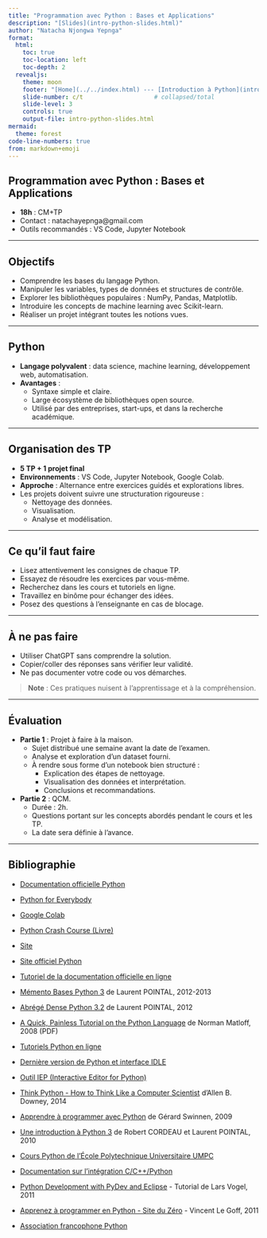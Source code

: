```yaml
---
title: "Programmation avec Python : Bases et Applications"
description: "[Slides](intro-python-slides.html)"
author: "Natacha Njongwa Yepnga"
format: 
  html:
    toc: true
    toc-location: left
    toc-depth: 2
  revealjs:
    theme: moon
    footer: "[Home](../../index.html) --- [Introduction à Python](intro-python.html)"
    slide-number: c/t                    # collapsed/total
    slide-level: 3
    controls: true
    output-file: intro-python-slides.html
mermaid:
  theme: forest
code-line-numbers: true
from: markdown+emoji
---
```


## Programmation avec Python : Bases et Applications

- **18h** : CM+TP
- Contact : natachayepnga@gmail.com
- Outils recommandés : VS Code, Jupyter Notebook

---

## Objectifs

- Comprendre les bases du langage Python.
- Manipuler les variables, types de données et structures de contrôle.
- Explorer les bibliothèques populaires : NumPy, Pandas, Matplotlib.
- Introduire les concepts de machine learning avec Scikit-learn.
- Réaliser un projet intégrant toutes les notions vues.

---

## Python

- **Langage polyvalent** : data science, machine learning, développement web, automatisation.
- **Avantages** :
  - Syntaxe simple et claire.
  - Large écosystème de bibliothèques open source.
  - Utilisé par des entreprises, start-ups, et dans la recherche académique.

---

## Organisation des TP

- **5 TP + 1 projet final**
- **Environnements** : VS Code, Jupyter Notebook, Google Colab.
- **Approche** : Alternance entre exercices guidés et explorations libres.
- Les projets doivent suivre une structuration rigoureuse :
  - Nettoyage des données.
  - Visualisation.
  - Analyse et modélisation.

---

## Ce qu'il faut faire

- Lisez attentivement les consignes de chaque TP.
- Essayez de résoudre les exercices par vous-même.
- Recherchez dans les cours et tutoriels en ligne.
- Travaillez en binôme pour échanger des idées.
- Posez des questions à l'enseignante en cas de blocage.

---

## À ne pas faire

- Utiliser ChatGPT sans comprendre la solution.
- Copier/coller des réponses sans vérifier leur validité.
- Ne pas documenter votre code ou vos démarches.

> **Note** : Ces pratiques nuisent à l’apprentissage et à la compréhension.

---

## Évaluation

- **Partie 1** : Projet à faire à la maison.
  - Sujet distribué une semaine avant la date de l'examen.
  - Analyse et exploration d’un dataset fourni.
  - À rendre sous forme d’un notebook bien structuré :
    - Explication des étapes de nettoyage.
    - Visualisation des données et interprétation.
    - Conclusions et recommandations.

- **Partie 2** : QCM.
  - Durée : 2h.
  - Questions portant sur les concepts abordés pendant le cours et les TP.
  - La date sera définie à l'avance.

---

## Bibliographie {.smaller}

- [Documentation officielle Python](https://docs.python.org/3/)
- [Python for Everybody](https://www.py4e.com/)
- [Google Colab](https://colab.research.google.com/)
- [Python Crash Course (Livre)](https://nostarch.com/pythoncrashcourse2e)
- [Site](https://www.lamsade.dauphine.fr/~manouvri/PYTHON/CoursPython_MM.html)

- [Site officiel Python](https://www.python.org/)
- [Tutoriel de la documentation officielle en ligne](https://docs.python.org/3/tutorial/index.html)
- [Mémento Bases Python 3](https://python-simple.com/) de Laurent POINTAL, 2012-2013
- [Abrégé Dense Python 3.2](https://python-simple.com/) de Laurent POINTAL, 2012


- [A Quick, Painless Tutorial on the Python Language](https://heather.cs.ucdavis.edu/~matloff/Python/PythonIntro.pdf) de Norman Matloff, 2008 (PDF)
- [Tutoriels Python en ligne](https://www.python.org/about/gettingstarted/)

- [Dernière version de Python et interface IDLE](https://www.python.org/downloads/)
- [Outil IEP (Interactive Editor for Python)](https://iep-project.github.io/)

- [Think Python - How to Think Like a Computer Scientist](https://greenteapress.com/wp/think-python-2e/) d'Allen B. Downey, 2014
- [Apprendre à programmer avec Python](https://inforef.be/swi/download/apprendre_python3_5.pdf) de Gérard Swinnen, 2009
- [Une introduction à Python 3](https://python-simple.com/) de Robert CORDEAU et Laurent POINTAL, 2010
- [Cours Python de l'École Polytechnique Universitaire UMPC](http://python.developpez.com/cours/)
- [Documentation sur l'intégration C/C++/Python](https://docs.python.org/3/extending/index.html)
- [Python Development with PyDev and Eclipse](https://www.vogella.com/tutorials/Python/article.html) - Tutorial de Lars Vogel, 2011
- [Apprenez à programmer en Python - Site du Zéro](https://zestedesavoir.com/tutoriels/497/programmation-en-python/) - Vincent Le Goff, 2011
- [Association francophone Python](https://www.afpy.org/)
